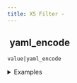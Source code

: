 ```yaml
---
title: XS Filter -
---
```


## <img src="../assets/docuBadge (11).png" alt="" data-size="line"> yaml\_encode <a href="#xs-yaml_encode" id="xs-yaml_encode"></a>

`value|yaml_encode`

<details>

<summary>Examples</summary>

```javascript
{"name":"John","age":30}|yaml_encode    // Returns "name: John\nage: 30"
```

</details>
